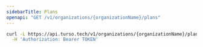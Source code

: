 ```yaml
---
sidebarTitle: Plans
openapi: "GET /v1/organizations/{organizationName}/plans"
---
```


<RequestExample>

```bash cURL
curl -L https://api.turso.tech/v1/organizations/{organizationName}/plans \
  -H 'Authorization: Bearer TOKEN'
```

</RequestExample>
